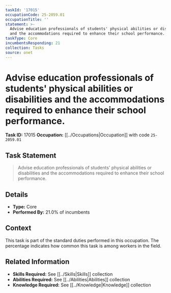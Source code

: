 ```yaml
---
taskId: '17015'
occupationCode: 25-2059.01
occupationTitle: ''
statement: >-
  Advise education professionals of students' physical abilities or disabilities
  and the accommodations required to enhance their school performance.
taskType: Core
incumbentsResponding: 21
collection: Tasks
source: onet
---
```

# Advise education professionals of students' physical abilities or disabilities and the accommodations required to enhance their school performance.

**Task ID:** 17015
**Occupation:** [[../Occupations|Occupation]] with code `25-2059.01`

## Task Statement

> Advise education professionals of students' physical abilities or disabilities and the accommodations required to enhance their school performance.

## Details

- **Type:** Core
- **Performed By:** 21.0% of incumbents

## Context

This task is part of the standard duties performed in this occupation. The percentage indicates how common this task is among workers in the field.

## Related Information

- **Skills Required:** See [[../Skills|Skills]] collection
- **Abilities Required:** See [[../Abilities|Abilities]] collection
- **Knowledge Required:** See [[../Knowledge|Knowledge]] collection
